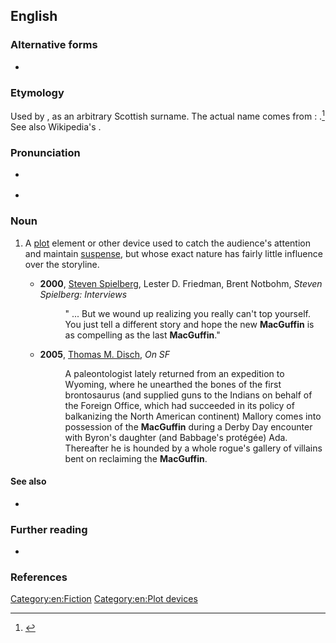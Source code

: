 ==English==
{{was wotd|2008|March|30}}

===Alternative forms===
* {{alter|en|McGuffin}}

===Etymology===
Used by {{w|Alfred Hitchcock}}, as an arbitrary Scottish surname. The actual name comes from {{w|Ulster}}: {{af|en|Mc-|t1=son|dubh|t2=black|lang2=ga|Fionn|lang3=ga|t3=fairheaded}}.<ref>{{cite-web|entry=Mag DHUIBHFINN|work=Irish Names and Surnames|url=http://www.libraryireland.com/names/mag/mag-dhuibhfinn.php}}</ref>
See also Wikipedia's {{w|MacGuffin#History_and_use|''MacGuffin § History and use''}}.

===Pronunciation===
* {{a|RP|US}} {{IPA|en|/məˈɡʌf.ɪn/}}
* {{audio|en|en-us-MacGuffin.ogg|Audio (US)}}

===Noun===
{{en-noun}}

# {{lb|en|narratology}} A [[plot]] element or other device used to catch the audience's attention and maintain [[suspense]], but whose exact nature has fairly little influence over the storyline.
#* '''2000''', [[w:Steven Spielberg|Steven Spielberg]], Lester D. Friedman, Brent Notbohm, ''Steven Spielberg: Interviews''
#*: " ... But we wound up realizing you really can't top yourself. You just tell a different story and hope the new '''MacGuffin''' is as compelling as the last '''MacGuffin'''."
#* '''2005''', [[w:Thomas Disch|Thomas M. Disch]], ''On SF''
#*: A paleontologist lately returned from an expedition to Wyoming, where he unearthed the bones of the first brontosaurus (and supplied guns to the Indians on behalf of the Foreign Office, which had succeeded in its policy of balkanizing the North American continent) Mallory comes into possession of the '''MacGuffin''' during a Derby Day encounter with Byron's daughter (and Babbage's protégée) Ada. Thereafter he is hounded by a whole rogue's gallery of villains bent on reclaiming the '''MacGuffin'''.

====See also====
* {{l|en|red herring}}

===Further reading===
* {{pedia}}

===References===
<references/>

[[Category:en:Fiction]]
[[Category:en:Plot devices]]